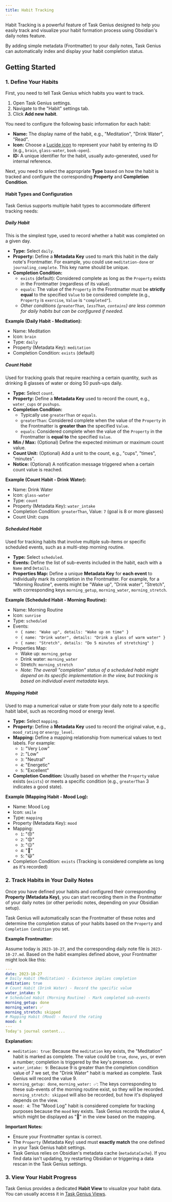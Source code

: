 ```yaml
---
title: Habit Tracking
---
```



Habit Tracking is a powerful feature of Task Genius designed to help you easily track and visualize your habit formation process using Obsidian's daily notes feature.

By adding simple metadata (Frontmatter) to your daily notes, Task Genius can automatically index and display your habit completion status.

<VersionCallout version="8.5.0" />

## Getting Started

### 1. Define Your Habits

First, you need to tell Task Genius which habits you want to track.

1.  Open Task Genius settings.
2.  Navigate to the "Habit" settings tab.
3.  Click **Add new habit**.

You need to configure the following basic information for each habit:

- **Name:** The display name of the habit, e.g., "Meditation", "Drink Water", "Read".
- **Icon:** Choose a [Lucide icon](https://lucide.dev/icons/) to represent your habit by entering its ID (e.g., `brain`, `glass-water`, `book-open`).
- **ID:** A unique identifier for the habit, usually auto-generated, used for internal reference.

Next, you need to select the appropriate **Type** based on how the habit is tracked and configure the corresponding **Property** and **Completion Condition**.

#### Habit Types and Configuration

Task Genius supports multiple habit types to accommodate different tracking needs:

##### Daily Habit

This is the simplest type, used to record whether a habit was completed on a given day.

- **Type:** Select `daily`.
- **Property:** Define a **Metadata Key** used to mark this habit in the daily note's Frontmatter. For example, you could use `meditation-done` or `journaling_complete`. This key name should be unique.
- **Completion Condition:**
  - `exists` (default): Considered complete as long as the `Property` exists in the Frontmatter (regardless of its value).
  - `equals`: The value of the `Property` in the Frontmatter must be **strictly equal** to the specified `Value` to be considered complete (e.g., `Property` is `exercise`, `Value` is `"completed"`).
  - _Other conditions (`greaterThan`, `lessThan`, `contains`) are less common for daily habits but can be configured if needed._

**Example (Daily Habit - Meditation):**

- Name: Meditation
- Icon: `brain`
- Type: `daily`
- Property (Metadata Key): `meditation`
- Completion Condition: `exists` (default)

##### Count Habit

Used for tracking goals that require reaching a certain quantity, such as drinking 8 glasses of water or doing 50 push-ups daily.

- **Type:** Select `count`.
- **Property:** Define a **Metadata Key** used to record the count, e.g., `water_cups` or `pushups`.
- **Completion Condition:**
  - Typically use `greaterThan` or `equals`.
  - `greaterThan`: Considered complete when the value of the `Property` in the Frontmatter is **greater than** the specified `Value`.
  - `equals`: Considered complete when the value of the `Property` in the Frontmatter is **equal to** the specified `Value`.
- **Min / Max:** (Optional) Define the expected minimum or maximum count value.
- **Count Unit:** (Optional) Add a unit to the count, e.g., "cups", "times", "minutes".
- **Notice:** (Optional) A notification message triggered when a certain count value is reached.

**Example (Count Habit - Drink Water):**

- Name: Drink Water
- Icon: `glass-water`
- Type: `count`
- Property (Metadata Key): `water_intake`
- Completion Condition: `greaterThan`, Value: `7` (goal is 8 or more glasses)
- Count Unit: cups

##### Scheduled Habit

Used for tracking habits that involve multiple sub-items or specific scheduled events, such as a multi-step morning routine.

- **Type:** Select `scheduled`.
- **Events:** Define the list of sub-events included in the habit, each with a `Name` and `Details`.
- **Properties Map:** Define a unique **Metadata Key** for **each event** to individually mark its completion in the Frontmatter. For example, for a "Morning Routine", events might be "Wake up", "Drink water", "Stretch", with corresponding keys `morning_getup`, `morning_water`, `morning_stretch`.

**Example (Scheduled Habit - Morning Routine):**

- Name: Morning Routine
- Icon: `sunrise`
- Type: `scheduled`
- Events:
  - `{ name: "Wake up", details: "Wake up on time" }`
  - `{ name: "Drink water", details: "Drink a glass of warm water" }`
  - `{ name: "Stretch", details: "Do 5 minutes of stretching" }`
- Properties Map:
  - Wake up: `morning_getup`
  - Drink water: `morning_water`
  - Stretch: `morning_stretch`
  - _Note: The overall "completion" status of a scheduled habit might depend on its specific implementation in the view, but tracking is based on individual event metadata keys._

##### Mapping Habit

Used to map a numerical value or state from your daily note to a specific habit label, such as recording mood or energy level.

- **Type:** Select `mapping`.
- **Property:** Define a **Metadata Key** used to record the original value, e.g., `mood_rating` or `energy_level`.
- **Mapping:** Define a mapping relationship from numerical values to text labels. For example:
  - `1`: "Very Low"
  - `2`: "Low"
  - `3`: "Neutral"
  - `4`: "Energetic"
  - `5`: "Excellent"
- **Completion Condition:** Usually based on whether the `Property` value exists (`exists`) or meets a specific condition (e.g., `greaterThan` 3 indicates a good state).

**Example (Mapping Habit - Mood Log):**

- Name: Mood Log
- Icon: `smile`
- Type: `mapping`
- Property (Metadata Key): `mood`
- Mapping:
  - `1`: "😞"
  - `2`: "😟"
  - `3`: "😐"
  - `4`: "🙂"
  - `5`: "😃"
- Completion Condition: `exists` (Tracking is considered complete as long as it's recorded)

### 2. Track Habits in Your Daily Notes

Once you have defined your habits and configured their corresponding **Property (Metadata Key)**, you can start recording them in the Frontmatter of your daily notes (or other periodic notes, depending on your Obsidian setup).

Task Genius will automatically scan the Frontmatter of these notes and determine the completion status of your habits based on the `Property` and `Completion Condition` you set.

**Example Frontmatter:**

Assume today is `2023-10-27`, and the corresponding daily note file is `2023-10-27.md`. Based on the habit examples defined above, your Frontmatter might look like this:

```yaml
---
date: 2023-10-27
# Daily Habit (Meditation) - Existence implies completion
meditation: true
# Count Habit (Drink Water) - Record the specific value
water_intake: 9
# Scheduled Habit (Morning Routine) - Mark completed sub-events
morning_getup: done
morning_water: ✅
morning_stretch: skipped
# Mapping Habit (Mood) - Record the rating
mood: 4
---
Today's journal content...
```

**Explanation:**

- `meditation: true`: Because the `meditation` key exists, the "Meditation" habit is marked as complete. The value could be `true`, `done`, `yes`, or even a number; completion is triggered by the key's presence.
- `water_intake: 9`: Because 9 is greater than the completion condition value of 7 we set, the "Drink Water" habit is marked as complete. Task Genius will record the value 9.
- `morning_getup: done`, `morning_water: ✅`: The keys corresponding to these sub-events of the morning routine exist, so they will be recorded. `morning_stretch: skipped` will also be recorded, but how it's displayed depends on the view.
- `mood: 4`: The "Mood Log" habit is considered complete for tracking purposes because the `mood` key exists. Task Genius records the value 4, which might be displayed as "🙂" in the view based on the mapping.

**Important Notes:**

- Ensure your Frontmatter syntax is correct.
- The `Property` (Metadata Key) used must **exactly match** the one defined in your Task Genius habit settings.
- Task Genius relies on Obsidian's metadata cache (`metadataCache`). If you find data isn't updating, try restarting Obsidian or triggering a data rescan in the Task Genius settings.

### 3. View Your Habit Progress

Task Genius provides a dedicated **Habit View** to visualize your habit data. You can usually access it in [Task Genius Views](/docs/task-view).

